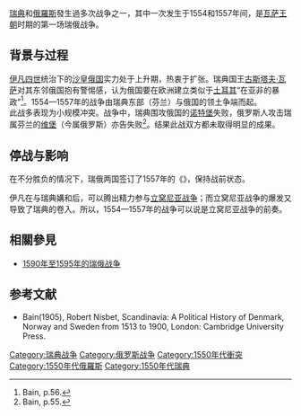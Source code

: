 {{Campaignbox 俄瑞戰爭（1554年－1557年）}}
{{Campaignbox 俄瑞戰爭}}

[[瑞典|瑞典]]和[[俄羅斯|俄羅斯]]發生過多次战争之一，其中一次发生于1554和1557年间，是[[瓦萨王朝|瓦萨王朝]]时期的第一场瑞俄战争。

== 背景与过程 ==
[[伊凡四世|伊凡四世]]统治下的[[俄罗斯沙皇国|沙皇俄国]]实力处于上升期，热衷于扩张。瑞典国王[[古斯塔夫·瓦萨|古斯塔夫·瓦萨]]对其东邻俄国抱有警惕感，认为俄国要在欧洲建立类似于[[奥斯曼帝国|土耳其]]“在亚非的暴政”<ref>Bain, p.56.</ref>。1554—1557年的战争由瑞典东部（芬兰）与俄国的领土争端而起。
<br />
此战多表现为小规模冲突。战争中，瑞典围攻俄国的[[什利谢利堡|诺特堡]]失败，俄罗斯人攻击瑞属芬兰的[[维堡|维堡]]（今属俄罗斯）亦告失败<ref>Bain, p.55.</ref>。结果此战双方都未取得明显的成果。

== 停战与影响 ==
在不分胜负的情况下，瑞俄两国签订了1557年的《{{Link-en|诺夫哥罗德条约 (1557年)|Treaty of Novgorod (1557)|诺夫哥罗德条约}}》，保持战前状态。

伊凡在与瑞典媾和后，可以腾出精力参与[[立窝尼亚战争|立窝尼亚战争]]；而立窝尼亚战争的爆发又导致了瑞典的卷入。所以，1554—1557年的战争可以说是立窝尼亚战争的前奏。

== 相關參見 ==
*[[瑞俄战争|1590年至1595年的瑞俄战争]]

== 参考文献 ==
{{reflist}}

* Bain(1905), Robert Nisbet, Scandinavia: A Political History of Denmark, Norway and Sweden from 1513 to 1900, London: Cambridge University Press.

[[Category:瑞典战争|Category:瑞典战争]]
[[Category:俄罗斯战争|Category:俄罗斯战争]]
[[Category:1550年代衝突|Category:1550年代衝突]]
[[Category:1550年代俄羅斯|Category:1550年代俄羅斯]]
[[Category:1550年代瑞典|Category:1550年代瑞典]]